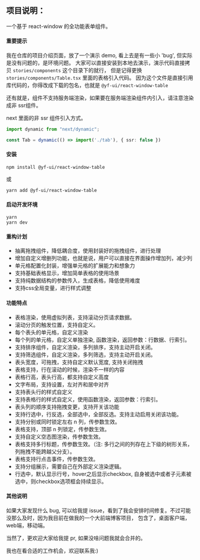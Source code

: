 
<Meta title="Readme" />

## 项目说明：

一个基于 react-window 的全功能表单组件。

#### 重要提示

我在仓库的项目介绍页面，放了一个演示 demo, 看上去是有一些小 'bug', 但实际是没有问题的，是环境问题。
大家可以直接安装到本地去演示，演示代码直接拷贝 `stories/components` 这个目录下的就行，
但是记得更换 `stories/components/Table.tsx` 里面的表格引入代码。
因为这个文件是直接引用库代码的，你得改成下载的包名，也就是 `@yf-ui/react-window-table`

还有就是，组件不支持服务端渲染，如果要在服务端渲染组件内引入，请注意渲染成非 ssr组件。

next 里面的非 ssr 组件引入方式。
```typescript
import dynamic from "next/dynamic";

const Tab = dynamic(() => import('./tab'), { ssr: false })
```


#### 安装

```shell
npm install @yf-ui/react-window-table
```

或

```shell
yarn add @yf-ui/react-window-table
```

#### 启动开发环境

```shell
yarn
yarn dev
```

#### 重构计划

- 抽离拖拽组件，降低耦合度，使用封装好的拖拽组件，进行处理
- 增加自定义增删列功能，也就是说，用户可以直接在界面操作增加列，减少列
- 单元格配置化封装，增强单元格的扩展能力和想象力
- 支持基础表格显示，增加简单表格的使用场景
- 支持纯数据结构的参数传入，生成表格，降低使用难度
- 支持css全局变量，进行样式调整


#### 功能特点

- 表格渲染，使用虚拟列表，支持滚动分页请求数据。
- 滚动分页的触发位置，支持自定义。
- 每个表头的单元格，自定义渲染
- 每个列的单元格，自定义单独渲染, 函数渲染，返回参数：行数据、行索引。
- 支持排序组件，自定义渲染，多列排序，支持主动开启关闭。
- 支持筛选组件，自定义渲染，多列筛选，支持主动开启关闭。
- 表头宽度，可拖拽，支持自定义默认宽度, 支持关闭拖拽
- 表格支持，行在滚动的时候，渲染不一样的内容
- 表格行高，表头行高，都支持自定义高度
- 文字布局，支持设置，左对齐和居中对齐
- 支持表头行的样式自定义
- 支持表格行的样式自定义，使用函数渲染，返回参数：行索引。
- 表头列的顺序支持拖拽变更，支持开关该功能
- 支持行选中，行反选，全部选中，全部反选。支持主动启用关闭该功能。
- 支持分别或同时锁定左右 n 列，传参数生效。
- 表格支持，顶部 n 列锁定，传参数生效。
- 支持自定义空态图渲染，传参数生效。
- 表格支持多行标题，传参数生效。（注: 多行之间的列存在上下级的树形关系，列拖拽不能跨越父分支）。
- 表格支持行点击事件，传参数生效。
- 支持分组展示，需要自己在外部定义渲染逻辑。
- 行选中，默认显示行号，hover之后显示checkbox, 自身被选中或者子元素被选中，则checkbox选项框会持续显示。

#### 其他说明

如果大家发现什么 bug, 可以给我提 issue，看到了我会安排时间修复。不过可能没那么及时，因为我目前在做我的一个大前端博客项目，
包含了，桌面客户端，web端，移动端。

当然了，更欢迎大家给我提 pr, 如果没啥问题我就会合并的。

我也在看合适的工作机会，欢迎联系我:)
